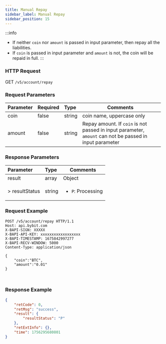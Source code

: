 ```yaml
---
title: Manual Repay
sidebar_label: Manual Repay
sidebar_position: 15
---
```


:::info
* If neither `coin` nor `amount` is passed in input parameter, then repay all the liabilities.
* If `coin` is passed in input parameter and `amount` is not, the coin will be repaid in full.
:::

### HTTP Request
GET `/v5/account/repay`

### Request Parameters
| Parameter | Required | Type | Comments|
|:----- |:-------|:-----|------ |
|coin |false |string |coin name, uppercase only|
|amount |false |string |Repay amount. If `coin` is not passed in input parameter, `amount` can not be passed in input parameter|

### Response Parameters
| Parameter | Type | Comments|
|:----- |:-----|----- |
|result |array |Object |
|> resultStatus |string |<ul><li>`P`: Processing</li></ul>|

### Request Example
<Tabs groupId="programming-languages">
<TabItem value="http" label="HTTP">

```http
POST /v5/account/repay HTTP/1.1
Host: api.bybit.com
X-BAPI-SIGN: XXXXX
X-BAPI-API-KEY: xxxxxxxxxxxxxxxxxx
X-BAPI-TIMESTAMP: 1675842997277
X-BAPI-RECV-WINDOW: 5000
Content-Type: application/json

{
    "coin":"BTC",
    "amount":"0.01"
}
```

</TabItem>
<TabItem value="python" label="Python">

```python
```

</TabItem>
<TabItem value="Node" label="Node.js">

```n4js
```

</TabItem>
</Tabs>

### Response Example

```json
{
    "retCode": 0,
    "retMsg": "success",
    "result": {
        "resultStatus": "P"
    },
    "retExtInfo": {},
    "time": 1756295680801
}
```
